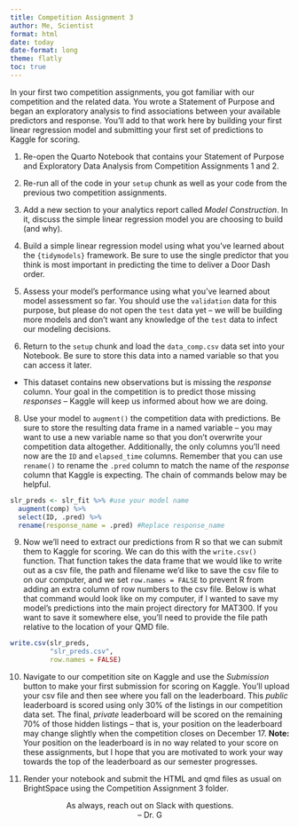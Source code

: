 ```yaml
---
title: Competition Assignment 3
author: Me, Scientist
format: html
date: today
date-format: long
theme: flatly
toc: true
---
```


In your first two competition assignments, you got familiar with our competition and the related data. You wrote a Statement of Purpose and began an exploratory analysis to find associations between your available predictors and response. You'll add to that work here by building your first linear regression model and submitting your first set of predictions to Kaggle for scoring.

1. Re-open the Quarto Notebook that contains your Statement of Purpose and Exploratory Data Analysis from Competition Assignments 1 and 2.

2. Re-run all of the code in your `setup` chunk as well as your code from the previous two competition assignments.

3. Add a new section to your analytics report called *Model Construction*. In it, discuss the simple linear regression model you are choosing to build (and why).

4. Build a simple linear regression model using what you've learned about the `{tidymodels}` framework. Be sure to use the single predictor that you think is most important in predicting the time to deliver a Door Dash order.

5. Assess your model's performance using what you've learned about model assessment so far. You should use the `validation` data for this purpose, but please do not open the `test` data yet -- we will be building more models and don't want any knowledge of the `test` data to infect our modeling decisions.

7. Return to the `setup` chunk and load the `data_comp.csv` data set into your Notebook. Be sure to store this data into a named variable so that you can access it later.

  + This dataset contains new observations but is missing the *response* column. Your goal in the competition is to predict those missing *responses* -- Kaggle will keep us informed about how we are doing.
  
8. Use your model to `augment()` the competition data with predictions. Be sure to store the resulting data frame in a named variable -- you may want to use a new variable name so that you don't overwrite your competition data altogether. Additionally, the only columns you'll need now are the `ID` and `elapsed_time` columns. Remember that you can use `rename()` to rename the `.pred` column to match the name of the *response* column that Kaggle is expecting. The chain of commands below may be helpful.

```r
slr_preds <- slr_fit %>% #use your model name
  augment(comp) %>%
  select(ID, .pred) %>%
  rename(response_name = .pred) #Replace response_name
```

9. Now we'll need to extract our predictions from R so that we can submit them to Kaggle for scoring. We can do this with the `write.csv()` function. That function takes the data frame that we would like to write out as a csv file, the path and filename we'd like to save the csv file to on our computer, and we set `row.names = FALSE` to prevent R from adding an extra column of row numbers to the csv file. Below is what that command would look like on my computer, if I wanted to save my model's predictions into the main project directory for MAT300. If you want to save it somewhere else, you'll need to provide the file path relative to the location of your QMD file.

```r
write.csv(slr_preds, 
          "slr_preds.csv", 
          row.names = FALSE)
```

10. Navigate to our competition site on Kaggle and use the *Submission* button to make your first submission for scoring on Kaggle. You'll upload your csv file and then see where you fall on the leaderboard. This *public* leaderboard is scored using only 30% of the listings in our competition data set. The final, *private* leaderboard will be scored on the remaining 70% of those hidden listings -- that is, your position on the leaderboard may change slightly when the competition closes on December 17. **Note:** Your position on the leaderboard is in no way related to your score on these assignments, but I hope that you are motivated to work your way towards the top of the leaderboard as our semester progresses.

11. Render your notebook and submit the HTML and qmd files as usual on BrightSpace using the Competition Assignment 3 folder.

<center>As always, reach out on Slack with questions.<br/>
-- Dr. G</center>